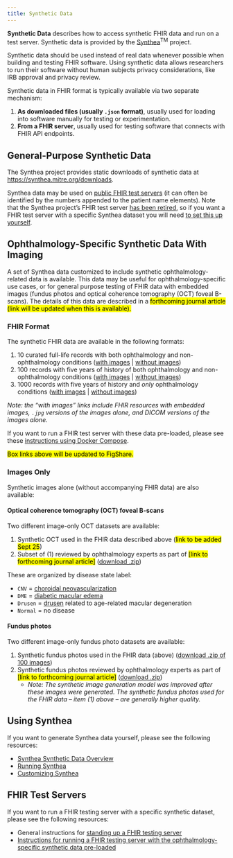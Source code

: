 ```yaml
---
title: Synthetic Data
---
```


**Synthetic Data** describes how to access synthetic FHIR data and run on a test server. Synthetic data is provided by the [Synthea](https://github.com/synthetichealth/synthea)<sup>TM</sup> project.

Synthetic data should be used instead of real data whenever possible when building and testing FHIR software. Using synthetic data allows researchers to run their software without human subjects privacy considerations, like IRB approval and privacy review.

Synthetic data in FHIR format is typically available via two separate mechanism:

1.  **As downloaded files (usually `.json` format)**, usually used for loading into software manually for testing or experimentation.
2.  **From a FHIR server**, usually used for testing software that connects with FHIR API endpoints.

## General-Purpose Synthetic Data

The Synthea project provides static downloads of synthetic data at <https://synthea.mitre.org/downloads>.

Synthea data may be used on [public FHIR test servers](https://confluence.hl7.org/display/FHIR/Public+Test+Servers) (it can often be identified by the numbers appended to the patient name elements). Note that the Synthea project's FHIR test server [has been retired](https://synthea.mitre.org/fhir-api), so if you want a FHIR test server with a specific Synthea dataset you will need [to set this up yourself](/modules/synthea-test-server.qmd).

## Ophthalmology-Specific Synthetic Data With Imaging

A set of Synthea data customized to include synthetic ophthalmology-related data is available. This data may be useful for ophthalmology-specific use cases, or for general purpose testing of FHIR data with embedded images (fundus photos and optical coherence tomography (OCT) foveal B-scans). The details of this data are described in a <mark>forthcoming journal article (link will be updated when this is available)<mark>.

### FHIR Format

The synthetic FHIR data are available in the following formats:

1.  10 curated full-life records with both ophthalmology and non-ophthalmology conditions ([with images](https://app.box.com/file/1655184613208) \| [without images](https://app.box.com/file/1655184198662))
2.  100 records with five years of history of both ophthalmology and non-ophthalmology conditions ([with images](https://app.box.com/file/1655184598808) \| [without images](https://app.box.com/file/1655184210662))
3.  1000 records with five years of history and *only* ophthalmology conditions ([with images](https://app.box.com/file/1655184589208) \| [without images](https://app.box.com/file/1655184222662))

*Note: the "with images" links include FHIR resources with embedded images, `.jpg` versions of the images alone, and DICOM versions of the images alone.*

If you want to run a FHIR test server with these data pre-loaded, please see these [instructions using Docker Compose](https://github.com/NIH-NEI/fhir-for-research-smart-example).

<mark>Box links above will be updated to FigShare.</mark>

### Images Only

Synthetic images alone (without accompanying FHIR data) are also available:

#### Optical coherence tomography (OCT) foveal B-scans

Two different image-only OCT datasets are available:

1.  Synthetic OCT used in the FHIR data described above (<mark>link to be added Sept 25</mark>)
2.  Subset of (1) reviewed by ophthalmology experts as part of <mark>\[link to forthcoming journal article\]</mark> ([download .zip](https://app.box.com/file/1655318954176))

These are organized by disease state label:

-   `CNV` = [choroidal neovascularization](https://en.wikipedia.org/wiki/Choroidal_neovascularization)
-   `DME` = [diabetic macular edema](https://eyewiki.org/Diabetic_Macular_Edema)
-   `Drusen` = [drusen](https://eyewiki.org/Age-Related_Macular_Degeneration#Drusen) related to age-related macular degeneration
-   `Normal` = no disease

#### Fundus photos

Two different image-only fundus photo datasets are available:

1.  Synthetic fundus photos used in the FHIR data (above) ([download .zip of 100 images](https://app.box.com/file/1655322016179))
2.  Synthetic fundus photos reviewed by ophthalmology experts as part of <mark>\[link to forthcoming journal article\]</mark> ([download .zip](https://app.box.com/file/1655316999841))
    -   *Note: The synthetic image generation model was improved after these images were generated. The synthetic fundus photos used for the FHIR data -- item (1) above -- are generally higher quality.*

## Using Synthea

If you want to generate Synthea data yourself, please see the following resources:

-   [Synthea Synthetic Data Overview](/modules/synthea-overview.qmd)
-   [Running Synthea](/modules/synthea-running.qmd)
-   [Customizing Synthea](/modules/synthea-customizing.qmd)

## FHIR Test Servers

If you want to run a FHIR testing server with a specific synthetic dataset, please see the following resources:

-   General instructions for [standing up a FHIR testing server](/modules/synthea-test-server.qmd)
-   [Instructions for running a FHIR testing server with the ophthalmology-specific synthetic data pre-loaded](https://github.com/NIH-NEI/fhir-for-research-smart-example)
